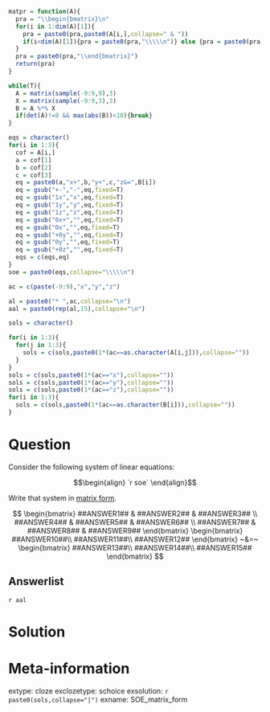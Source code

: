 ```r
matpr = function(A){
  pra = "\\begin{bmatrix}\n"
  for(i in 1:dim(A)[1]){
    pra = paste0(pra,paste0(A[i,],collapse=" & "))
    if(i<dim(A)[1]){pra = paste0(pra,"\\\\\n")} else {pra = paste0(pra,"\n")}
  }
  pra = paste0(pra,"\\end{bmatrix}")
  return(pra)
}

while(T){
  A = matrix(sample(-9:9,9),3)
  X = matrix(sample(-9:9,3),3)
  B = A %*% X
  if(det(A)!=0 && max(abs(B))<10){break}
}

eqs = character()
for(i in 1:3){
  cof = A[i,]
  a = cof[1]
  b = cof[2]
  c = cof[3]
  eq = paste0(a,"x+",b,"y+",c,"z&=",B[i])
  eq = gsub("+-","-",eq,fixed=T)
  eq = gsub("1x","x",eq,fixed=T)
  eq = gsub("1y","y",eq,fixed=T)
  eq = gsub("1z","z",eq,fixed=T)
  eq = gsub("0x+","",eq,fixed=T)
  eq = gsub("0x","",eq,fixed=T)
  eq = gsub("+0y","",eq,fixed=T)
  eq = gsub("0y","",eq,fixed=T)
  eq = gsub("+0z","",eq,fixed=T)
  eqs = c(eqs,eq)
}
soe = paste0(eqs,collapse="\\\\\n")

ac = c(paste(-9:9),"x","y","z")

al = paste0("* ",ac,collapse="\n")
aal = paste0(rep(al,15),collapse="\n")

sols = character()

for(i in 1:3){
  for(j in 1:3){
    sols = c(sols,paste0(1*(ac==as.character(A[i,j])),collapse=""))
  }
}
sols = c(sols,paste0(1*(ac=="x"),collapse=""))
sols = c(sols,paste0(1*(ac=="y"),collapse=""))
sols = c(sols,paste0(1*(ac=="z"),collapse=""))
for(i in 1:3){
  sols = c(sols,paste0(1*(ac==as.character(B[i])),collapse=""))
}
```

Question
========

Consider the following system of linear equations:

$$\begin{align}
`r soe`
\end{align}$$

Write that system in [matrix form](https://en.wikipedia.org/wiki/System_of_linear_equations#Matrix_equation).

$$
\begin{bmatrix}
##ANSWER1## & ##ANSWER2## & ##ANSWER3## \\
##ANSWER4## & ##ANSWER5## & ##ANSWER6## \\
##ANSWER7## & ##ANSWER8## & ##ANSWER9##
\end{bmatrix}
\begin{bmatrix}
##ANSWER10##\\
##ANSWER11##\\
##ANSWER12##
\end{bmatrix} ~&=~
\begin{bmatrix}
##ANSWER13##\\
##ANSWER14##\\
##ANSWER15##
\end{bmatrix}
$$



Answerlist
--------

`r aal`


Solution
========



Meta-information
============
extype: cloze
exclozetype: schoice
exsolution: `r paste0(sols,collapse="|")`
exname: SOE_matrix_form